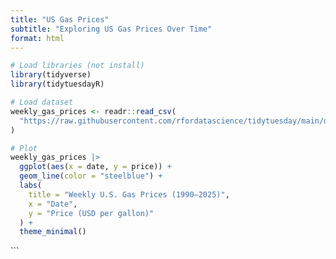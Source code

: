 ```yaml
---
title: "US Gas Prices"
subtitle: "Exploring US Gas Prices Over Time"
format: html
---
```


```r


# Load libraries (not install)
library(tidyverse)
library(tidytuesdayR)

# Load dataset
weekly_gas_prices <- readr::read_csv(
  "https://raw.githubusercontent.com/rfordatascience/tidytuesday/main/data/2025/2025-07-01/weekly_gas_prices.csv"
)

# Plot
weekly_gas_prices |>
  ggplot(aes(x = date, y = price)) +
  geom_line(color = "steelblue") +
  labs(
    title = "Weekly U.S. Gas Prices (1990–2025)",
    x = "Date",
    y = "Price (USD per gallon)"
  ) +
  theme_minimal()


```






```

